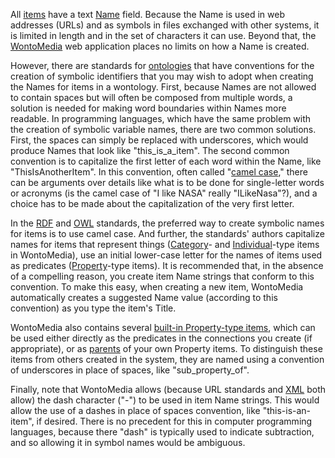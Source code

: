 <!-- Copyright (c)  2010  Glen E. Ivey
     Permission is granted to copy, distribute and/or modify this document
     under the terms of the GNU Free Documentation License, Version 1.3;
     with no Invariant Sections, no Front-Cover Texts, and no Back-Cover Texts.
     A copy of the license is in the file COPYING.DOCUMENTATION
  -->
All [[Help:GlossaryAtoO#anchor_Item|items]] have a text [[Help:GlossaryAtoO#anchor_Name|Name]] field.  Because the Name is used in web addresses (URLs) and as symbols in files exchanged with other systems, it is limited in length and in the set of characters it can use.  Beyond that, the [[Help:GlossaryPtoZ#anchor_WontoMedia|WontoMedia]] web application places no limits on how a Name is created.

However, there are standards for [[Help:GlossaryAtoO#anchor_Ontology|ontologies]] that have conventions for the creation of symbolic identifiers that you may wish to adopt when creating the Names for items in a wontology.  First, because Names are not allowed to contain spaces but will often be composed from multiple words, a solution is needed for making word boundaries within Names more readable.  In programming languages, which have the same problem with the creation of symbolic variable names, there are two common solutions.  First, the spaces can simply be replaced with underscores, which would produce Names that look like "this_is_a_item".  The second common convention is to capitalize the first letter of each word within the Name, like "ThisIsAnotherItem".  In this convention, often called "[http://en.wikipedia.org/wiki/Camel_case camel case]," there can be arguments over details like what is to be done for single-letter words or acronyms (is the camel case of "I like NASA" really "ILikeNasa"?), and a choice has to be made about the capitalization of the very first letter.

In the [[Help:GlossaryPtoZ#anchor_RDF|RDF]] and [[Help:GlossaryAtoO#anchor_OWL|OWL]] standards, the preferred way to create symbolic names for items is to use camel case.  And further, the standards' authors capitalize names for items that represent things ([[Help:GlossaryAtoO#anchor_Category|Category]]- and [[Help:GlossaryAtoO#anchor_Individual|Individual]]-type items in WontoMedia), use an initial lower-case letter for the names of items used as predicates ([[Help:GlossaryPtoZ#anchor_Property|Property]]-type items).  It is recommended that, in the absence of a compelling reason, you create item Name strings that conform to this convention.  To make this easy, when creating a new item, WontoMedia automatically creates a suggested Name value (according to this convention) as you type the item's Title.

WontoMedia also contains several [[Help:Built-in Relationship Types|built-in Property-type items]], which can be used either directly as the predicates in the connections you create (if appropriate), or as [[Help:GlossaryPtoZ#anchor_Parent|parents]] of your own Property items.  To distinguish these items from others created in the system, they are named using a convention of underscores in place of spaces, like "sub_property_of".

Finally, note that WontoMedia allows (because URL standards and [[Help:GlossaryPtoZ#anchor_XML|XML]] both allow) the dash character ("-") to be used in item Name strings.  This would allow the use of a dashes in place of spaces convention, like "this-is-an-item", if desired.  There is no precedent for this in computer programming languages, because there "dash" is typically used to indicate subtraction, and so allowing it in symbol names would be ambiguous.
